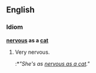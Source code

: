 ==English==

===Idiom===
'''[[nervous]] as a [[cat]]'''
# {{idiom}} Very nervous.
#:*''"She's as [[nervous as a cat]]."''